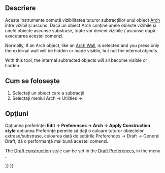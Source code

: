 <languages/>

{{Docnav
|[[Arch_ToggleIfcBrepFlag|ToggleIfcBrepFlag]]
|[[Arch_Survey|Survey]]
|[[BIM_Workbench|BIM]]
|IconL=Arch_ToggleIfcBrepFlag.svg
|IconR=Arch_Survey.svg
|IconC=Workbench_BIM.svg
}}

<div class="mw-translate-fuzzy">
{{GuiCommand|Name=Arch ToggleSubs|Workbenches=[[Arch_Workbench/ro|Arch]]|MenuLocation=Arch → Utilities → Toggle Subcomponents|Shortcut=‏‎|SeeAlso=}}
</div>

<span id="Description"></span>
==Descriere==

<div class="mw-translate-fuzzy">
Aceste instrumente comută vizibilitatea tuturor subtracțiilor unui obiect [[Arch_Workbench/ro | Arch]] între vizibil și ascuns. Dacă un obiect Arch conține unele obiecte vizibile și unele obiecte ascunse substrase, toate vor deveni vizibile / ascunse după executarea acestei comenzi.
</div>

Normally, if an Arch object, like an [[Arch_Wall|Arch Wall]], is selected and you press {{KEY|Space}} only the external wall will be hidden or made visible, but not the internal objects.

With this tool, the internal subtracted objects will all become visible or hidden.

<span id="Usage"></span>
<div class="mw-translate-fuzzy">
== Cum se folosește ==
</div>

<div class="mw-translate-fuzzy">
# Selectați un obiect care a subtracții
# Selectați meniul Arch → Utilities → {{KEY|[[Image:Arch_ToggleSubs‏‎.svg|16px]] [[Arch_ToggleSubs‏‎|Toggle Subcomponents‏‎]]}}
</div>

<span id="Options"></span>
== Opţiuni ==

<div class="mw-translate-fuzzy">
Opțiunea preferinței '''Edit -> Preferences → Arch → Apply Construction style''' opțiunea Preferințe permite să dați o culoare tuturor obiectelor extrase/substrase, culoarea dată de setările  Preferences → Draft → General Draft, dă o performanță mai bună acestei comenzi.
</div>

The [[Draft_ToggleConstructionMode|Draft construction]] style can be set in the [[Draft_Preferences|Draft Preferences]], in the menu {{MenuCommand|Preferences → Draft → General}}.


{{Docnav
|[[Arch_ToggleIfcBrepFlag|ToggleIfcBrepFlag]]
|[[Arch_Survey|Survey]]
|[[BIM_Workbench|BIM]]
|IconL=Arch_ToggleIfcBrepFlag.svg
|IconR=Arch_Survey.svg
|IconC=Workbench_BIM.svg
}}

{{BIM_Tools_navi{{#translation:}}}}
{{Userdocnavi{{#translation:}}}}